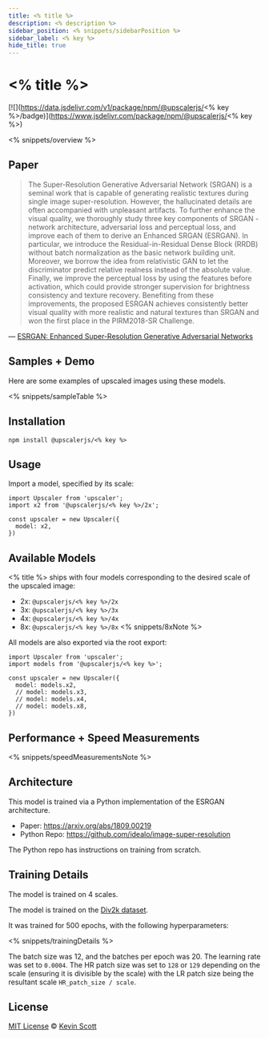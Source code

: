 ```yaml
---
title: <% title %>
description: <% description %>
sidebar_position: <% snippets/sidebarPosition %>
sidebar_label: <% key %>
hide_title: true
---
```



<ModelHeaderImage packageName="<% key %>" unenhancedSrc="<% key %>/fixture.png" enhancedSrc="<% key %>/samples/4x/result.png" />

# <% title %>

[![](https://data.jsdelivr.com/v1/package/npm/@upscalerjs/<% key %>/badge)](https://www.jsdelivr.com/package/npm/@upscalerjs/<% key %>)

<% snippets/overview %>

## Paper

> The Super-Resolution Generative Adversarial Network (SRGAN) is a seminal work that is capable of generating realistic textures during single image super-resolution. However, the hallucinated details are often accompanied with unpleasant artifacts. To further enhance the visual quality, we thoroughly study three key components of SRGAN - network architecture, adversarial loss and perceptual loss, and improve each of them to derive an Enhanced SRGAN (ESRGAN). In particular, we introduce the Residual-in-Residual Dense Block (RRDB) without batch normalization as the basic network building unit. Moreover, we borrow the idea from relativistic GAN to let the discriminator predict relative realness instead of the absolute value. Finally, we improve the perceptual loss by using the features before activation, which could provide stronger supervision for brightness consistency and texture recovery. Benefiting from these improvements, the proposed ESRGAN achieves consistently better visual quality with more realistic and natural textures than SRGAN and won the first place in the PIRM2018-SR Challenge.

&mdash; [ESRGAN: Enhanced Super-Resolution Generative Adversarial Networks](https://arxiv.org/abs/1809.00219)

## Samples + Demo

Here are some examples of upscaled images using these models.


<% snippets/sampleTable %>


<ModelExample model="<% key %>" />


## Installation

```
npm install @upscalerjs/<% key %>
```

## Usage

Import a model, specified by its scale:

```
import Upscaler from 'upscaler';
import x2 from '@upscalerjs/<% key %>/2x';

const upscaler = new Upscaler({
  model: x2,
})
```

## Available Models

<% title %> ships with four models corresponding to the desired scale of the upscaled image:

- 2x: `@upscalerjs/<% key %>/2x`
- 3x: `@upscalerjs/<% key %>/3x`
- 4x: `@upscalerjs/<% key %>/4x`
- 8x: `@upscalerjs/<% key %>/8x` <% snippets/8xNote %>

All models are also exported via the root export:

```
import Upscaler from 'upscaler';
import models from '@upscalerjs/<% key %>';

const upscaler = new Upscaler({
  model: models.x2,
  // model: models.x3,
  // model: models.x4,
  // model: models.x8,
})
```

## Performance + Speed Measurements


<PerformanceChart package="<% key %>" databasePath="/assets/performance.sql"></PerformanceChart>

<SpeedChart package="<% key %>" databasePath="/assets/speed.sql"></SpeedChart>

<% snippets/speedMeasurementsNote %>

## Architecture
This model is trained via a Python implementation of the ESRGAN architecture.

- Paper: https://arxiv.org/abs/1809.00219
- Python Repo: https://github.com/idealo/image-super-resolution

The Python repo has instructions on training from scratch.

## Training Details

The model is trained on 4 scales.

The model is trained on the [Div2k dataset](https://data.vision.ee.ethz.ch/cvl/DIV2K/).

It was trained for 500 epochs, with the following hyperparameters:

<% snippets/trainingDetails %>

The batch size was 12, and the batches per epoch was 20. The learning rate was set to `0.0004`. The HR patch size was set to `128` or `129` depending on the scale (ensuring it is divisible by the scale) with the LR patch size being the resultant scale `HR_patch_size / scale`.

## License

[MIT License](https://oss.ninja/mit/developit/) © [Kevin Scott](https://thekevinscott.com)


